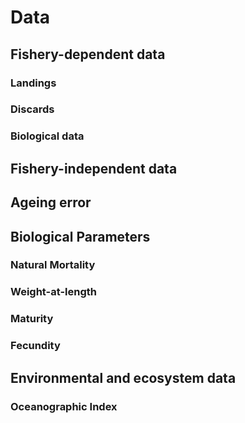 # Data {#sec-data}

<!--- Provide temporal and spatial resolutions or sample size where appropriate for each of the subsections, below.--->

<!--- Provide temporal and spatial resolutions or sample size where appropriate for each of the subsections, below.--->

## Fishery-dependent data

<!-- Commercial fisheries landings by state, year, and gear (PacFIN is the standard source for recent domestic commercial landings), historical catch estimates, discards, recreational fisheries catches, foreign removals; sample size information for length- and age-composition data by state, year and gear, including both the number of trips and fish sampled. Description of methods to estimate abundance indices, sample size information by survey and year. Include complete tables and figures and date of data extraction. -->

### Landings


### Discards


### Biological data


## Fishery-independent data


## Ageing error


## Biological Parameters


### Natural Mortality


### Weight-at-length


### Maturity


### Fecundity


## Environmental and ecosystem data


### Oceanographic Index


